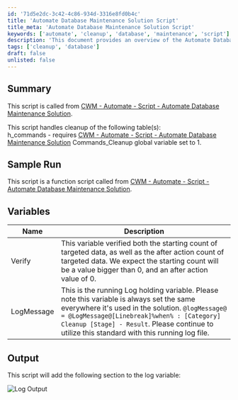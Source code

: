 ```yaml
---
id: '71d5e2dc-3c42-4c86-934d-3316e8fd0b4c'
title: 'Automate Database Maintenance Solution Script'
title_meta: 'Automate Database Maintenance Solution Script'
keywords: ['automate', 'cleanup', 'database', 'maintenance', 'script']
description: 'This document provides an overview of the Automate Database Maintenance Solution script, detailing its functionality for cleaning up specific database tables, the variables used within the script, and the expected output in the log file.'
tags: ['cleanup', 'database']
draft: false
unlisted: false
---
```

## Summary

This script is called from [CWM - Automate - Script - Automate Database Maintenance Solution](https://proval.itglue.com/DOC-5078775-11637293). 

This script handles cleanup of the following table(s):  
h_commands - requires [CWM - Automate - Script - Automate Database Maintenance Solution](https://proval.itglue.com/DOC-5078775-11637293) Commands_Cleanup global variable set to 1.

## Sample Run

This script is a function script called from [CWM - Automate - Script - Automate Database Maintenance Solution](https://proval.itglue.com/DOC-5078775-11637293).

## Variables

| Name       | Description                                                                                                                                                                                                                                                                                               |
|------------|-----------------------------------------------------------------------------------------------------------------------------------------------------------------------------------------------------------------------------------------------------------------------------------------------------------|
| Verify     | This variable verified both the starting count of targeted data, as well as the after action count of targeted data. We expect the starting count will be a value bigger than 0, and an after action value of 0.                                                                                       |
| LogMessage | This is the running Log holding variable. Please note this variable is always set the same everywhere it's used in the solution. `@logMessage@ = @LogMessage@[Linebreak]%when% : [Category] Cleanup [Stage] - Result`. Please continue to utilize this standard with this running log file. |

## Output

This script will add the following section to the log variable:

![Log Output](../../../static/img/Automate-Database-Maintenance---Commands/image_1.png)











